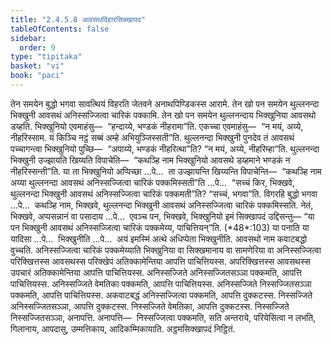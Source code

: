```yaml
---
title: "2.4.5.8 आवसथविहारसिक्खापद"
tableOfContents: false
sidebar:
  order: 9
type: "tipitaka"
basket: "vi"
book: "paci"
---
```



<DynamicBreadcrumb />

<Division number="1008" book="paci">

<Paragraph number="3061" book="paci">
तेन समयेन बुद्धो भगवा सावत्थियं विहरति जेतवने अनाथपिण्डिकस्स आरामे. तेन खो पन समयेन थुल्लनन्दा भिक्खुनी आवसथं अनिस्सज्जित्वा चारिकं पक्कामि. तेन खो पन समयेन थुल्लनन्दाय भिक्खुनिया आवसथो डय्हति. भिक्खुनियो एवमाहंसु—  “हन्दाय्ये, भण्डकं नीहरामा”ति. एकच्चा एवमाहंसु—  “न मयं, अय्ये, नीहरिस्साम. यं किञ्चि नट्ठं सब्बं अम्हे अभियुञ्जिस्सती”ति. थुल्लनन्दा भिक्खुनी पुनदेव तं आवसथं पच्चागन्त्वा भिक्खुनियो पुच्छि—  “अपाय्ये, भण्डकं नीहरित्था”ति? “न मयं, अय्ये, नीहरिम्हा”ति. थुल्लनन्दा भिक्खुनी उज्झायति खिय्यति विपाचेति—  “कथञ्हि नाम भिक्खुनियो आवसथे डय्हमाने भण्डकं न नीहरिस्सन्ती”ति.
</Paragraph>

<Paragraph number="3062" book="paci">
या ता भिक्खुनियो अप्पिच्छा …पे…  ता उज्झायन्ति खिय्यन्ति विपाचेन्ति—  “कथञ्हि नाम अय्या थुल्लनन्दा आवसथं अनिस्सज्जित्वा चारिकं पक्कमिस्सती”ति …पे…  “सच्चं किर, भिक्खवे, थुल्लनन्दा भिक्खुनी आवसथं अनिस्सज्जित्वा चारिकं पक्कमती”ति? “सच्चं, भगवा”ति. विगरहि बुद्धो भगवा …पे…  कथञ्हि नाम, भिक्खवे, थुल्लनन्दा भिक्खुनी आवसथं अनिस्सज्जित्वा चारिकं पक्कमिस्सति. नेतं, भिक्खवे, अप्पसन्नानं वा पसादाय …पे…  एवञ्च पन, भिक्खवे, भिक्खुनियो इमं सिक्खापदं उद्दिसन्तु—
</Paragraph>

</Division>
<Division number="1009" book="paci">

<Paragraph number="3063" book="paci">
<Emphasis>“या पन भिक्खुनी आवसथं अनिस्सज्जित्वा चारिकं पक्कमेय्य, पाचित्तियन्”</Emphasis>ति. (*48*:<Emphasis>103</Emphasis>)
</Paragraph>

</Division>
<Division number="1010" book="paci">

<Paragraph number="3064" book="paci">
<Emphasis>या पना</Emphasis>ति या यादिसा …पे…  <Emphasis>भिक्खुनी</Emphasis>ति …पे…  अयं इमस्मिं अत्थे अधिप्पेता भिक्खुनीति.
</Paragraph>

<Paragraph number="3065" book="paci">
<Emphasis>आवसथो</Emphasis> नाम कवाटबद्धो वुच्चति.
</Paragraph>

<Paragraph number="3066" book="paci">
<Emphasis>अनिस्सज्जित्वा चारिकं पक्कमेय्या</Emphasis>ति भिक्खुनिया वा सिक्खमानाय वा सामणेरिया वा अनिस्सज्जित्वा परिक्खित्तस्स आवसथस्स परिक्खेपं अतिक्कामेन्तिया आपत्ति पाचित्तियस्स. अपरिक्खित्तस्स आवसथस्स उपचारं अतिक्कामेन्तिया आपत्ति पाचित्तियस्स.
</Paragraph>

</Division>
<Division number="1011" book="paci">

<Paragraph number="3067" book="paci">
अनिस्सज्जिते अनिस्सज्जितसञ्ञा पक्कमति, आपत्ति पाचित्तियस्स. अनिस्सज्जिते वेमतिका पक्कमति, आपत्ति पाचित्तियस्स. अनिस्सज्जिते निस्सज्जितसञ्ञा पक्कमति, आपत्ति पाचित्तियस्स.
</Paragraph>

<Paragraph number="3068" book="paci">
अकवाटबद्धं अनिस्सज्जित्वा पक्कमति, आपत्ति दुक्कटस्स. निस्सज्जिते अनिस्सज्जितसञ्ञा, आपत्ति दुक्कटस्स. निस्सज्जिते वेमतिका, आपत्ति दुक्कटस्स. निस्सज्जिते निस्सज्जितसञ्ञा, अनापत्ति.
</Paragraph>

</Division>
<Division number="1012" book="paci">

<Paragraph number="3069" book="paci">
अनापत्ति—  निस्सज्जित्वा पक्कमति, सति अन्तराये, परियेसित्वा न लभति, गिलानाय, आपदासु, उम्मत्तिकाय, आदिकम्मिकायाति.

</Paragraph>
</Division>

<Paragraph number="3070" type="center" book="paci">
अट्ठमसिक्खापदं निट्ठितं.
</Paragraph>